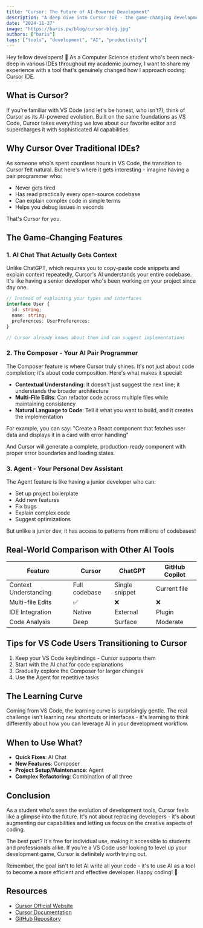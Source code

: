 ```yaml
---
title: "Cursor: The Future of AI-Powered Development"
description: "A deep dive into Cursor IDE - the game-changing development environment that's revolutionizing how we write code with AI assistance."
date: "2024-11-27"
image: "https://baris.pw/blog/cursor-blog.jpg"
authors: ["baris"]
tags: ["tools", "development", "AI", "productivity"]
---
```


Hey fellow developers! 👋 As a Computer Science student who's been neck-deep in various IDEs throughout my academic journey, I want to share my experience with a tool that's genuinely changed how I approach coding: Cursor IDE.

## What is Cursor?

If you're familiar with VS Code (and let's be honest, who isn't?), think of Cursor as its AI-powered evolution. Built on the same foundations as VS Code, Cursor takes everything we love about our favorite editor and supercharges it with sophisticated AI capabilities.

## Why Cursor Over Traditional IDEs?

As someone who's spent countless hours in VS Code, the transition to Cursor felt natural. But here's where it gets interesting - imagine having a pair programmer who:
- Never gets tired
- Has read practically every open-source codebase
- Can explain complex code in simple terms
- Helps you debug issues in seconds

That's Cursor for you.

## The Game-Changing Features

### 1. AI Chat That Actually Gets Context

Unlike ChatGPT, which requires you to copy-paste code snippets and explain context repeatedly, Cursor's AI understands your entire codebase. It's like having a senior developer who's been working on your project since day one.

```typescript
// Instead of explaining your types and interfaces
interface User {
  id: string;
  name: string;
  preferences: UserPreferences;
}

// Cursor already knows about them and can suggest implementations
```

### 2. The Composer - Your AI Pair Programmer

The Composer feature is where Cursor truly shines. It's not just about code completion; it's about code composition. Here's what makes it special:

- **Contextual Understanding**: It doesn't just suggest the next line; it understands the broader architecture
- **Multi-File Edits**: Can refactor code across multiple files while maintaining consistency
- **Natural Language to Code**: Tell it what you want to build, and it creates the implementation

For example, you can say:
"Create a React component that fetches user data and displays it in a card with error handling"

And Cursor will generate a complete, production-ready component with proper error boundaries and loading states.

### 3. Agent - Your Personal Dev Assistant

The Agent feature is like having a junior developer who can:
- Set up project boilerplate
- Add new features
- Fix bugs
- Explain complex code
- Suggest optimizations

But unlike a junior dev, it has access to patterns from millions of codebases!

## Real-World Comparison with Other AI Tools

| Feature | Cursor | ChatGPT | GitHub Copilot |
| --- | --- | --- | --- |
| Context Understanding | Full codebase | Single snippet | Current file |
| Multi-file Edits | ✅ | ❌ | ❌ |
| IDE Integration | Native | External | Plugin |
| Code Analysis | Deep | Surface | Moderate |

## Tips for VS Code Users Transitioning to Cursor

1. Keep your VS Code keybindings - Cursor supports them
2. Start with the AI chat for code explanations
3. Gradually explore the Composer for larger changes
4. Use the Agent for repetitive tasks

## The Learning Curve

Coming from VS Code, the learning curve is surprisingly gentle. The real challenge isn't learning new shortcuts or interfaces - it's learning to think differently about how you can leverage AI in your development workflow.

## When to Use What?

- **Quick Fixes**: AI Chat
- **New Features**: Composer
- **Project Setup/Maintenance**: Agent
- **Complex Refactoring**: Combination of all three

## Conclusion

As a student who's seen the evolution of development tools, Cursor feels like a glimpse into the future. It's not about replacing developers - it's about augmenting our capabilities and letting us focus on the creative aspects of coding.

The best part? It's free for individual use, making it accessible to students and professionals alike. If you're a VS Code user looking to level up your development game, Cursor is definitely worth trying out.

Remember, the goal isn't to let AI write all your code - it's to use AI as a tool to become a more efficient and effective developer. Happy coding! 🚀

## Resources

- [Cursor Official Website](https://cursor.sh)
- [Cursor Documentation](https://cursor.sh/docs)
- [GitHub Repository](https://github.com/getcursor/cursor) 